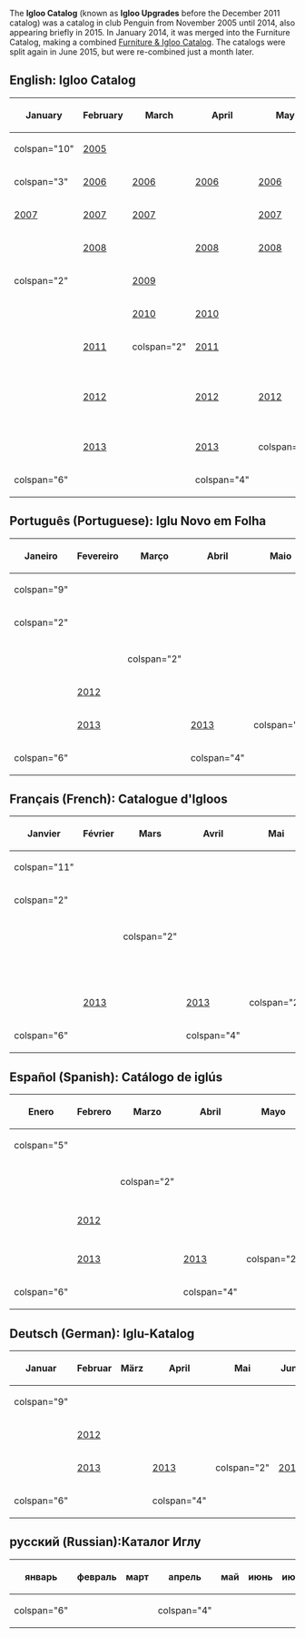 {{NeedSWFs|'''EN:''' Apr 2007; Mar, May-Aug 2009; Jan, Feb, May-Jul, Sept, Dec 2010; Dec 2013; All 2015 Catalogs<br>
'''PT:''' All 2008-2010; Feb, May, Oct, Dec 2011; Apr, May, Jul, Dec 2012; Sept, Dec 2013; All 2015 Catalogs<br>
'''FR:''' All 2008-2011; Feb, Apr-Jul 2012; Sept, Dec 2013; All 2015 Catalogs<br>
'''ES:''' All 2009-2011; Apr-Jun, 12 Jul, Dec 2012; Sept, Dec 2013; All 2015 Catalogs<br>
'''DE:''' All 2011; Apr-Jul, Dec 2012; Sept, Dec 2013; All 2015 Catalogs<br>
'''RU:''' All 2015 Catalogs}}


The '''Igloo Catalog''' (known as '''Igloo Upgrades''' before the December 2011 catalog) was a catalog in club Penguin from November 2005 until 2014, also appearing briefly in 2015. In January 2014, it was merged into the Furniture Catalog, making a combined [[Furniture & Igloo Catalog]]. The catalogs were split again in June 2015, but were re-combined just a month later. 


==English: Igloo Catalog==




<center>
{|class="wikitable" border="1"
!January!!February!!March!!April!!May!!June!!July!!August!!September!!October!!November!!December
|-
|colspan="10" {{n/a}}||[[Media:February2006Igloo.swf|2005]]||{{n/a}}
|-
|colspan="3" {{n/a}}||[[Media:April2006Igloo.swf|2006]]||[[Media:May2006Igloo.swf|2006]]||[[Media:June2006Igloo.swf|2006]]||[[Media:July2006Igloo.swf|2006]]||[[Media:August2006Igloo.swf|2006]]||[[Media:September2006Igloo.swf|2006]]||{{n/a}}||[[Media:November2006Igloo.swf|2006]]||[[Media:December2006Igloo.swf|2006]]
|-
|[[Media:Igloo_0701.swf|2007]]||[[Media:Igloo_0702.swf|2007]]||[[Media:Igloo_0703.swf|2007]]||{{n/a|2007}}||[[Media:Igloo_0705.swf|2007]]||[[Media:Igloo_0706.swf|2007]]||[[Media:Igloo_0707.swf|2007]]||[[Media:August2007iglooupgrades.swf|2007]]||[[Media:September2007iglooupgrades.swf|2007]]||[[Media:October2007iglooupgrades.swf|2007]]||[[Media:November07Furniture.swf|2007]]||[[Media:December07Igloo.swf|2007]]
|-
|{{n/a}}||[[Media:ArtworkCatalogueIgloo 0802.swf|2008]]||{{n/a}}||[[Media:April2008Igloo.swf|2008]]||[[Media:May08Igloo.swf|2008]]||colspan="2" {{n/a}}||[[Media:August2008Igloo.swf|2008]]||{{n/a}}||[[Media:October2008Igloo.swf|2008]]||{{n/a}}||[[Media:IglooCatalogDec2008EN.swf|2008]]
|-
|colspan="2" {{n/a}}||{{n/a|2009}}||[[Media:April2009Igloo.swf|2009]]||{{n/a|2009}}||{{n/a|2009}}||{{n/a|2009}}||{{n/a|2009}}||[[Media:September2009Igloo.swf|2009]]||[[Media:OctoberIgloo09.swf|2009]]||[[Media:NovemberIgloo09.swf|2009]]||[[Media:December2009Igloos.swf|2009]]
|-
|{{n/a|2010}}||{{n/a|2010}}||[[Media:March2010Igloo.swf|2010]]||[[Media:April2010Igloo.swf|2010]]||{{n/a|2010}}||{{n/a|2010}}||{{n/a|2010}}||[[Media:August10Igloo.swf|2010]]||{{n/a|2010}}||{{n/a}}||[[Media:November2010Igloo.swf|2010]]||{{n/a|2010}}
|-
|{{n/a}}||[[Media:Feb2011Igloos.swf|2011]]||colspan="2" {{n/a}}||[[Media:May2011Igloo.swf|2011]]||{{n/a}}||[[Media:July2011Igloo.swf|2011]]||colspan="2" {{n/a}}||[[Media:October2011Igloo.swf‎|2011]]||[[Media:November2011Igloo.swf|2011]]||[[Media:December2011Igloo.swf|2011]]
|-
|{{n/a}}||[[Media:February2012Igloo.swf|2012]]||{{n/a}}||[[Media:IglooCatalogApr2012EN.swf|2012]]||[[Media:May2012Igloo.swf|2012]]||[[Media:June2012Igloo.swf|2012]]||[[Media:Jul2012Igloo.swf|July 12, 2012]]<br>[[Media:Aug2012Igloo.swf|July 26, 2012]]||colspan="2" {{n/a}}||[[Media:ENCataloguesIglooOct2012.swf|2012]]||{{n/a}}||[[Media:IglooCatalogDec2012.swf|2012]]
|-
|{{n/a}}||[[Media:ENIglooCatalogFeb13.swf|2013]]||{{n/a}}||[[Media:April2013Igloo.swf|2013]]||colspan="2" {{n/a}}||[[Media:July2013Igloo.swf|2013]]||{{n/a}}||[[Media:September2013Igloo.swf|2013]]||[[Media:October2013Igloo.swf|2013]]||{{n/a}}||{{n/a|2013}}
|-
|colspan="6" {{n/a}}||{{n/a|2015}}||{{n/a|2015}}||colspan="4" {{n/a}}
|}
</center>

==Português (Portuguese): Iglu Novo em Folha==


<center>
{|class="wikitable" border="1"
!Janeiro!!Fevereiro!!Março!!Abril!!Maio!!Junho!!Julho!!Agosto!!Setembro!!Outubro!!Novembro!!Dezembro
|-
|colspan="9" {{n/a}}||{{n/a|2008}}||{{n/a}}||{{n/a|2008}}
|-
|colspan="2" {{n/a}}||{{n/a|2009}}||{{n/a|2009}}||{{n/a|2009}}||{{n/a|2009}}||{{n/a|2009}}||{{n/a|2009}}||{{n/a|2009}}||{{n/a|2009}}||{{n/a|2009}}||{{n/a|2009}}
|-
|{{n/a|2010}}||{{n/a|2010}}||{{n/a|2010}}||{{n/a|2010}}||{{n/a|2010}}||{{n/a|2010}}||{{n/a|2010}}||{{n/a|2010}}||{{n/a|2010}}||{{n/a}}||{{n/a|2010}}||{{n/a|2010}}
|-
|{{n/a}}||{{n/a|2011}}||colspan="2" {{n/a}}||{{n/a|2011}}||{{n/a}}||[[Media:PTCataloguesIgloo-July2011.swf|2011]]||colspan="2" {{n/a}}||{{n/a|2011}}||[[Media:PTCataloguesIgloo-November2011.swf|2011]]||{{n/a|2011}}
|-
|{{n/a}}||[[Media:IglooCatalogFeb2012PT.swf|2012]]||{{n/a}}||{{n/a|2012}}||{{n/a|2012}}||[[Media:PTCataloguesIgloo-June2012.swf|2012]]||{{n/a|2012}}||colspan="2" {{n/a}}||[[Media:PTCataloguesIglooOct2012.swf|2012]]||{{n/a}}||{{n/a|2012}}
|-
|{{n/a}}||[[Media:PTCataloguesIglooFeb2013.swf|2013]]||{{n/a}}||[[Media:PTApril2013Igloo.swf|2013]]||colspan="2" {{n/a}}||[[Media:PTJuly2013Igloo.swf|2013]]||{{n/a}}||{{n/a|2013}}||[[Media:PTOctober2013Igloo.swf|2013]]||{{n/a}}||{{n/a|2013}}
|-
|colspan="6" {{n/a}}||{{n/a|2015}}||{{n/a|2015}}||colspan="4" {{n/a}}
|}
</center>


==Français (French): Catalogue d'Igloos==


<center>
{|class="wikitable" border="1"
!Janvier!!Février!!Mars!!Avril!!Mai!!Juin!!Juillet!!Août!!Septembre!!Octobre!!Novembre!!Décembre
|-
|colspan="11" {{n/a}}||{{n/a|2008}}
|-
|colspan="2" {{n/a}}||{{n/a|2009}}||{{n/a|2009}}||{{n/a|2009}}||{{n/a|2009}}||{{n/a|2009}}||{{n/a|2009}}||{{n/a|2009}}||{{n/a|2009}}||{{n/a|2009}}||{{n/a|2009}}
|-
|{{n/a|2010}}||{{n/a|2010}}||{{n/a|2010}}||{{n/a|2010}}||{{n/a|2010}}||{{n/a|2010}}||{{n/a|2010}}||{{n/a|2010}}||{{n/a|2010}}||{{n/a}}||{{n/a|2010}}||{{n/a|2010}}
|-
|{{n/a}}||{{n/a|2011}}||colspan="2" {{n/a}}||{{n/a|2011}}||{{n/a}}||{{n/a|2011}}||colspan="2" {{n/a}}||{{n/a|2011}}||{{n/a|2011}}||{{n/a|2011}}
|-
|{{n/a}}||{{n/a|2012}}||{{n/a}}||{{n/a|2012}}||{{n/a|2012}}||{{n/a|2012}}||{{n/a|2012}}||colspan="2" {{n/a}}||[[Media:FRCataloguesIglooOct2012.swf|2012]]||{{n/a}}||[[Media:IglooCatalogDec2012FR.swf|2012]]
|-
|{{n/a}}||[[Media:FRCataloguesIglooFeb2013.swf|2013]]||{{n/a}}||[[Media:FRApril2013Igloo.swf|2013]]||colspan="2" {{n/a}}||[[Media:FRJuly2013Igloo.swf|2013]]||{{n/a}}||{{n/a|2013}}||[[Media:FROctober2013Igloo.swf|2013]]||{{n/a}}||{{n/a|2013}}
|-
|colspan="6" {{n/a}}||{{n/a|2015}}||{{n/a|2015}}||colspan="4" {{n/a}}
|}
</center>


==Español (Spanish): Catálogo de iglús ==


<center>
{|class="wikitable" border="1"
!Enero!!Febrero!!Marzo!!Abril!!Mayo!!Junio!!Julio!!Agosto!!Septiembre!!Octubre!!Noviembre!!Diciembre
|-
|colspan="5" {{n/a}}||{{n/a|2009}}||{{n/a|2009}}||{{n/a|2009}}||{{n/a|2009}}||{{n/a|2009}}||{{n/a|2009}}||{{n/a|2009}}
|-
|{{n/a|2010}}||{{n/a|2010}}||{{n/a|2010}}||{{n/a|2010}}||{{n/a|2010}}||{{n/a|2010}}||{{n/a|2010}}||{{n/a|2010}}||{{n/a|2010}}||{{n/a}}||{{n/a|2010}}||{{n/a|2010}}
|-
|{{n/a}}||{{n/a|2011}}||colspan="2" {{n/a}}||{{n/a|2011}}||{{n/a}}||{{n/a|2011}}||colspan="2" {{n/a}}||{{n/a|2011}}||{{n/a|2011}}||{{n/a|2011}}
|-
|{{n/a}}||[[Media:IglooCatalogFeb2012ES.swf|2012]]||{{n/a}}||{{n/a|2012}}||{{n/a|2012}}||{{n/a|2012}}||[[Media:ESCataloguesIgloo-July2012Update.swf|26 Julio 2012]]||colspan="2" {{n/a}}||[[Media:ESCataloguesIglooOct2012.swf|2012]]||{{n/a}}||{{n/a|2012}}
|-
|{{n/a}}||[[Media:ESCataloguesIglooFeb2013.swf|2013]]||{{n/a}}||[[Media:ESApril2013Igloo.swf|2013]]||colspan="2" {{n/a}}||[[Media:ESJuly2013Igloo.swf|2013]]||{{n/a}}||{{n/a|2013}}||[[Media:ESOctober2013Igloo.swf|2013]]||{{n/a}}||{{n/a|2013}}
|-
|colspan="6" {{n/a}}||{{n/a|2015}}||{{n/a|2015}}||colspan="4" {{n/a}}
|}
</center>


==Deutsch (German): Iglu-Katalog==


<center>
{|class="wikitable" border="1"
!Januar!!Februar!!März!!April!!Mai!!Juni!!Juli!!August!!September!!Oktober!!November!!Dezember
|-
|colspan="9" {{n/a}}||{{n/a|2011}}||{{n/a|2011}}||{{n/a|2011}}
|-
|{{n/a}}||[[Media:IglooCatalogFeb2012DE.swf|2012]]||{{n/a}}||{{n/a|2012}}||{{n/a|2012}}||{{n/a|2012}}||{{n/a|2012}}||colspan="2" {{n/a}}||[[Media:DECataloguesIglooOct2012.swf|2012]]||{{n/a}}||{{n/a|2012}}
|-
|{{n/a}}||[[Media:DECataloguesIglooFeb2013.swf|2013]]||{{n/a}}||[[Media:DEApril2013Igloo.swf|2013]]||colspan="2" {{n/a}}||[[Media:DEJuly2013Igloo.swf|2013]]||{{n/a}}||{{n/a|2013}}||[[Media:DEOctober2013Igloo.swf|2013]]||{{n/a}}||{{n/a|2013}}
|-
|colspan="6" {{n/a}}||{{n/a|2015}}||{{n/a|2015}}||colspan="4" {{n/a}}
|}
</center>

==русский (Russian):Каталог Иглу==

<center>
{|class="wikitable" border="1"
!январь!!февраль!!март!!апрель!!май!!июнь!!июль!!август!!сентябрь!!октябрь!!ноябрь!!декабрь
|-
|colspan="6" {{n/a}}||{{n/a|2015}}||{{n/a|2015}}||colspan="4" {{n/a}}
|}

